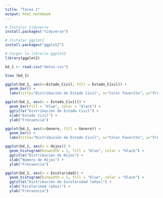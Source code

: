 ```yaml
---
title: "Tarea 1"
output: html_notebook
---
```


```r
# Instalar tidyverse 
install.packages("tidyverse")

# Instalar ggplot2 
install.packages("ggplot2")

# Cargar la librería ggplot2
library(ggplot2)
```

```r
bd_1 <- read.csv("datos.csv")
```

```r
View (bd_1)
```

```r
ggplot(bd_1, aes(x=Estado_Civil, fill = Estado_Civil)) + 
  geom_bar() + 
  labs(title="Distribución de Estado Civil", x="Color Favorito", y="Frecuencia")
```
```r
ggplot(bd_1, aes(x = Estado_Civil)) +
  geom_bar(fill = "blue", color = "black") +
  ggtitle("Distribución de Estado Civil") +
  xlab("Estado Civil") +
  ylab("Frecuencia")
```


```r
ggplot(bd_1, aes(x=Genero, fill = Genero)) + 
  geom_bar() + 
  labs(title="Distribución de Estado Civil", x="Color Favorito", y="Frecuencia")
```


```r
ggplot(bd_1, aes(x = Hijos)) +
  geom_histogram(binwidth = 1, fill = "blue", color = "black") +
  ggtitle("Distribución de Hijos") +
  xlab("Número de Hijos") +
  ylab("Frecuencia")
```

```r
ggplot(bd_1, aes(x = Escolaridad)) +
  geom_histogram(binwidth = 1, fill = "blue", color = "black") +
  ggtitle("Distribución de Escolaridad (años)") +
  xlab("Escolaridad (años)") +
  ylab("Frecuencia")
```